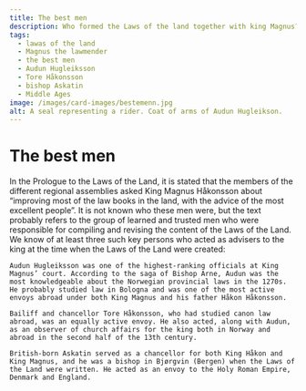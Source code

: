 ```yaml
---
title: The best men
description: Who formed the Laws of the land together with king Magnus?
tags:
  - lawas of the land
  - Magnus the lawmender
  - the best men
  - Audun Hugleiksson
  - Tore Håkonsson
  - bishop Askatin
  - Middle Ages
image: /images/card-images/bestemenn.jpg
alt: A seal representing a rider. Coat of arms of Audun Hugleikson.
---
```



# The best men

<Container stil="initial side">
    In the Prologue to the Laws of the Land, it is stated that the members of the different regional assemblies asked King Magnus Håkonsson about “improving most of the law books in the land, with the advice of the most excellent people”. It is not known who these men were, but the text probably refers to the group of learned and trusted men who were responsible for compiling and revising the content of the Laws of the Land. We know of at least three such key persons who acted as advisers to the king at the time when the Laws of the Land were created:

    Audun Hugleiksson was one of the highest-ranking officials at King Magnus’ court. According to the saga of Bishop Arne, Audun was the most knowledgeable about the Norwegian provincial laws in the 1270s. He probably studied law in Bologna and was one of the most active envoys abroad under both King Magnus and his father Håkon Håkonsson.

    Bailiff and chancellor Tore Håkonsson, who had studied canon law abroad, was an equally active envoy. He also acted, along with Audun, as an observer of church affairs for the king both in Norway and abroad in the second half of the 13th century.

    British-born Askatin served as a chancellor for both King Håkon and King Magnus, and he was a bishop in Bjørgvin (Bergen) when the Laws of the Land were written. He acted as an envoy to the Holy Roman Empire, Denmark and England.
</Container>

<Figure
    image="/images/prologen/ingeborg.jpg"
    title="Ingeborg Eriksdatter came from Denmark. Magnus and his best men also got inspiration from Denmark to compile the Laws of the land (Illumination from Codex Reenhielmianus - Mh. 15, 61v)."
    alt="Manuskriptilluminasjon som viser kongens og dronningens portretter innenfor de to delene av bokstaven M."
>
</Figure>
